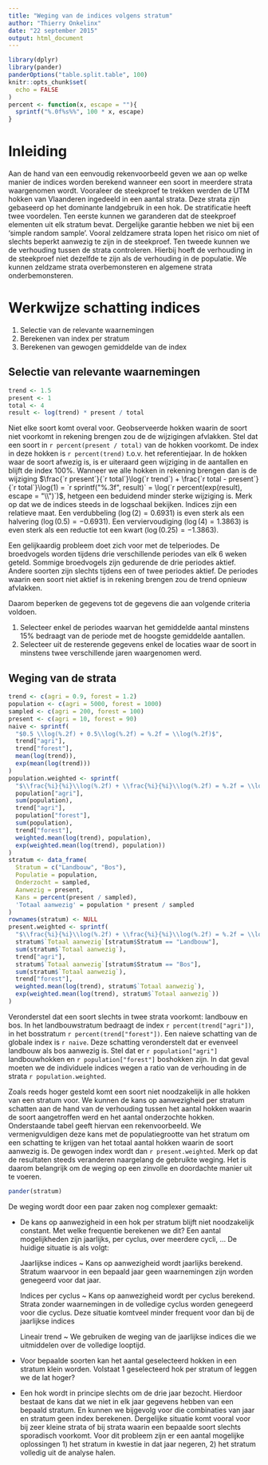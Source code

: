 ```yaml
---
title: "Weging van de indices volgens stratum"
author: "Thierry Onkelinx"
date: "22 september 2015"
output: html_document
---
```

<!-- \VignetteEngine{knitr::rmarkdown} -->
```r
library(dplyr)
library(pander)
panderOptions("table.split.table", 100)
knitr::opts_chunk$set(
  echo = FALSE
)
percent <- function(x, escape = ""){
  sprintf("%.0f%s%%", 100 * x, escape)
}
```
# Inleiding

Aan de hand van een eenvoudig rekenvoorbeeld geven we aan op welke manier de indices worden berekend wanneer een soort in meerdere strata waargenomen wordt. Vooraleer de steekproef te trekken werden de UTM hokken van Vlaanderen ingedeeld in een aantal strata. Deze strata zijn gebaseerd op het dominante landgebruik in een hok. De stratificatie heeft twee voordelen. Ten eerste kunnen we garanderen dat de steekproef elementen uit elk stratum bevat. Dergelijke garantie hebben we niet bij een 'simple random sample'. Vooral zeldzamere strata lopen het risico om niet of slechts beperkt aanwezig te zijn in de steekproef. Ten tweede kunnen we de verhouding tussen de strata controleren. Hierbij hoeft de verhouding in de steekproef niet dezelfde te zijn als de verhouding in de populatie. We kunnen zeldzame strata overbemonsteren en algemene strata onderbemonsteren.

# Werkwijze schatting indices

1. Selectie van de relevante waarnemingen
1. Berekenen van index per stratum
1. Berekenen van gewogen gemiddelde van de index

## Selectie van relevante waarnemingen

```r
trend <- 1.5
present <- 1
total <- 4
result <- log(trend) * present / total
```

Niet elke soort komt overal voor. Geobserveerde hokken waarin de soort niet voorkomt in rekening brengen zou de de wijzigingen afvlakken. Stel dat een soort in `r percent(present / total)` van de hokken voorkomt. De index in deze hokken is `r percent(trend)` t.o.v. het referentiejaar. In de hokken waar de soort afwezig is, is er uiteraard geen wijziging in de aantallen en blijft de index 100%. Wanneer we alle hokken in rekening brengen dan is de wijziging $\frac{`r present`}{`r total`}\log(`r trend`) + \frac{`r total - present`}{`r total`}\log(1) = `r sprintf("%.3f", result)` = \log(`r percent(exp(result), escape = "\\")`)$, hetgeen een beduidend minder sterke wijziging is. Merk op dat we de indices steeds in de logschaal bekijken. Indices zijn een relatieve maat. Een verdubbeling ($\log(2) = 0.6931$) is even sterk als een halvering ($\log(0.5) = -0.6931$). Een verviervoudiging ($\log(4) = 1.3863$) is even sterk als een reductie tot een kwart ($\log(0.25) = -1.3863$). 

Een gelijkaardig probleem doet zich voor met de telperiodes. De broedvogels worden tijdens drie verschillende periodes van elk 6 weken geteld. Sommige broedvogels zijn gedurende de drie periodes aktief. Andere soorten zijn slechts tijdens een of twee periodes aktief. De periodes waarin een soort niet aktief is in rekening brengen zou de trend opnieuw afvlakken.

Daarom beperken de gegevens tot de gegevens die aan volgende criteria voldoen.

1. Selecteer enkel de periodes waarvan het gemiddelde aantal minstens 15% bedraagt van de periode met de hoogste gemiddelde aantallen. 
1. Selecteer uit de resterende gegevens enkel de locaties waar de soort in minstens twee verschillende jaren waargenomen werd.

## Weging van de strata

```r
trend <- c(agri = 0.9, forest = 1.2)
population <- c(agri = 5000, forest = 1000)
sampled <- c(agri = 200, forest = 100)
present <- c(agri = 10, forest = 90)
naive <- sprintf(
  "$0.5 \\log(%.2f) + 0.5\\log(%.2f) = %.2f = \\log(%.2f)$", 
  trend["agri"], 
  trend["forest"], 
  mean(log(trend)), 
  exp(mean(log(trend)))
)
population.weighted <- sprintf(
  "$\\frac{%i}{%i}\\log(%.2f) + \\frac{%i}{%i}\\log(%.2f) = %.2f = \\log(%.2f)$",
  population["agri"],
  sum(population),
  trend["agri"],
  population["forest"],
  sum(population),
  trend["forest"],
  weighted.mean(log(trend), population),
  exp(weighted.mean(log(trend), population))
)
stratum <- data_frame(
  Stratum = c("Landbouw", "Bos"),
  Populatie = population,
  Onderzocht = sampled,
  Aanwezig = present,
  Kans = percent(present / sampled),
  'Totaal aanwezig' = population * present / sampled
)
rownames(stratum) <- NULL
present.weighted <- sprintf(
  "$\\frac{%i}{%i}\\log(%.2f) + \\frac{%i}{%i}\\log(%.2f) = %.2f = \\log(%.2f)$",
  stratum$`Totaal aanwezig`[stratum$Stratum == "Landbouw"],
  sum(stratum$`Totaal aanwezig`),
  trend["agri"],
  stratum$`Totaal aanwezig`[stratum$Stratum == "Bos"],
  sum(stratum$`Totaal aanwezig`),
  trend["forest"],
  weighted.mean(log(trend), stratum$`Totaal aanwezig`),
  exp(weighted.mean(log(trend), stratum$`Totaal aanwezig`))
)

```

Veronderstel dat een soort slechts in twee strata voorkomt: landbouw en bos. In het landbouwstratum bedraagt de index `r percent(trend["agri"])`, in het bosstratum `r percent(trend["forest"])`. Een naieve schatting van de globale index is `r naive`. Deze schatting veronderstelt dat er evenveel landbouw als bos aanwezig is. Stel dat er `r population["agri"]` landbouwhokken en `r population["forest"]` boshokken zijn. In dat geval moeten we de individuele indices wegen a ratio van de verhouding in de strata `r population.weighted`.

Zoals reeds hoger gesteld komt een soort niet noodzakelijk in alle hokken van een stratum voor. We kunnen de kans op aanwezigheid per stratum schatten aan de hand van de verhouding tussen het aantal hokken waarin de soort aangetroffen werd en het aantal onderzochte hokken. Onderstaande tabel geeft hiervan een rekenvoorbeeld. We vermenigvuldigen deze kans met de populatiegrootte van het stratum om een schatting te krijgen van het totaal aantal hokken waarin de soort aanwezig is. De gewogen index wordt dan `r present.weighted`. Merk op dat de resultaten steeds veranderen naargelang de gebruikte weging. Het is daarom belangrijk om de weging op een zinvolle en doordachte manier uit te voeren.

```r
pander(stratum)
```

De weging wordt door een paar zaken nog complexer gemaakt:

- De kans op aanwezigheid in een hok per stratum blijft niet noodzakelijk constant. Met welke frequentie berekenen we dit? Een aantal mogelijkheden zijn jaarlijks, per cyclus, over meerdere cycli, ... De huidige situatie is als volgt:

    Jaarlijkse indices
      ~ Kans op aanwezigheid wordt jaarlijks berekend. Stratum waarvoor in een bepaald jaar geen waarnemingen zijn worden genegeerd voor dat jaar.
    
    Indices per cyclus
      ~ Kans op aanwezigheid wordt per cyclus berekend. Strata zonder waarnemingen in de volledige cyclus worden genegeerd voor die cyclus. Deze situatie komtveel minder frequent voor dan bij de jaarlijkse indices
        
    Lineair trend
      ~ We gebruiken de weging van de jaarlijkse indices die we uitmiddelen over de volledige looptijd.
        
- Voor bepaalde soorten kan het aantal geselecteerd hokken in een stratum klein worden. Volstaat 1 geselecteerd hok per stratum of leggen we de lat hoger?
- Een hok wordt in principe slechts om de drie jaar bezocht. Hierdoor bestaat de kans dat we niet in elk jaar gegevens hebben van een bepaald stratum. En kunnen we bijgevolg voor die combinaties van jaar en stratum geen index berekenen. Dergelijke situatie komt vooral voor bij zeer kleine strata of bij strata waarin een bepaalde soort slechts sporadisch voorkomt. Voor dit probleem zijn er een aantal mogelijke oplossingen 1) het stratum in kwestie in dat jaar negeren, 2) het stratum volledig uit de analyse halen.
